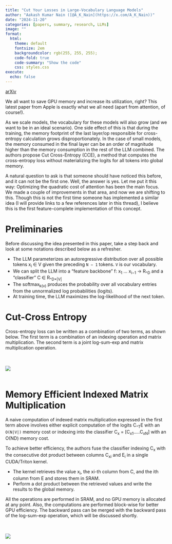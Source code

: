 ```yaml
---
title: "Cut Your Losses in Large-Vocabulary Language Models"
author: "Aakash Kumar Nain ([@A_K_Nain](https://x.com/A_K_Nain))"
date: "2024-11-20"
categories: [papers, summary, research, LLMs]
image: ""
format:
  html:
    theme: default
    fontsize: 2em
    backgroundcolor: rgb(255, 255, 255);
    code-fold: true
    code-summary: "Show the code"
    css: styles.css
execute: 
  echo: false
---
```


[arXiv](https://arxiv.org/abs/2411.09009)<br>

We all want to save GPU memory and increase its utilization, right? This latest paper from Apple is
exactly what we all need (apart from attention, of course!).

As we scale models, the vocabulary for these models will also grow (and we want to be in an ideal
scenario). One side effect of this is that during the training, the memory footprint of the last layer/op
responsible for cross-entropy calculation grows disproportionately. In the case of small models, the
memory consumed in the final layer can be an order of magnitude higher than the memory consumption in the
rest of the LLM combined. The authors propose Cut Cross-Entropy (CCE), a method that computes the
cross-entropy loss without materializing the logits for all tokens into global memory.

A natural question to ask is that someone should have noticed this before, and it can not be the first
one. Well, the answer is yes. Let me put it this way: Optimizing the quadratic cost of attention has
been the main focus. We made a couple of improvements in that area, and now we are shifting to this.
Though this is not the first time someone has implemented a similar idea (I will provide links to a few
references later in this thread), I believe this is the first feature-complete implementation of this
concept.


# Preliminaries

Before discussing the idea presented in this paper, take a step back and look at some notations described
below as a refresher.

* The LLM parameterizes an autoregressive distribution over all possible tokens x~i~ ∈ V given the
preceding `N − 1` tokens. `V` is our vocabulary.
* We can split the LLM into a "feature backbone" f: x~1~ ... x~i−1~ → R~^D~ and a "classifier"
C ∈ R~^D×|V|~
* The softmax~k(v)~ produces the probability over all vocabulary entries from the unnormalized log
probabilities (logits).
* At training time, the LLM maximizes the log-likelihood of the next token.


# Cut-Cross Entropy

Cross-entropy loss can be written as a combination of two terms, as shown below. The first term is a
combination of an indexing operation and matrix multiplication. The second term is a joint log-sum-exp
and matrix multiplication operation.

<br><br>
![](../paper_screenshots/cut_your_losses/1.png)
<br><br>

# Memory Efficient Indexed Matrix Multiplication

A naive computation of indexed matrix multiplication expressed in the first term above involves either
explicit computation of the logits C~^T~E with an `O(N|V|)` memory cost or indexing into the classifier
C~x~ = [C~x1~.....C~xN~] with an O(ND) memory cost.


To achieve better efficiency, the authors fuse the classifier indexing C~x~ with the consecutive dot
product between columns C~xi~ and E~i~ in a single CUDA/Triton kernel.

* The kernel retrieves the value x~i~, the xi-th column from C, and the ith column from E and stores
them in SRAM.
* Perform a dot product between the retrieved values and write the results to the global memory.


All the operations are performed in SRAM, and no GPU memory is allocated at any point. Also, the
computations are performed block-wise for better GPU efficiency. The backward pass can be merged with
the backward pass of the log-sum-exp operation, which will be discussed shortly.

<br><br>
![](../paper_screenshots/cut_your_losses/2.png)
<br><br>